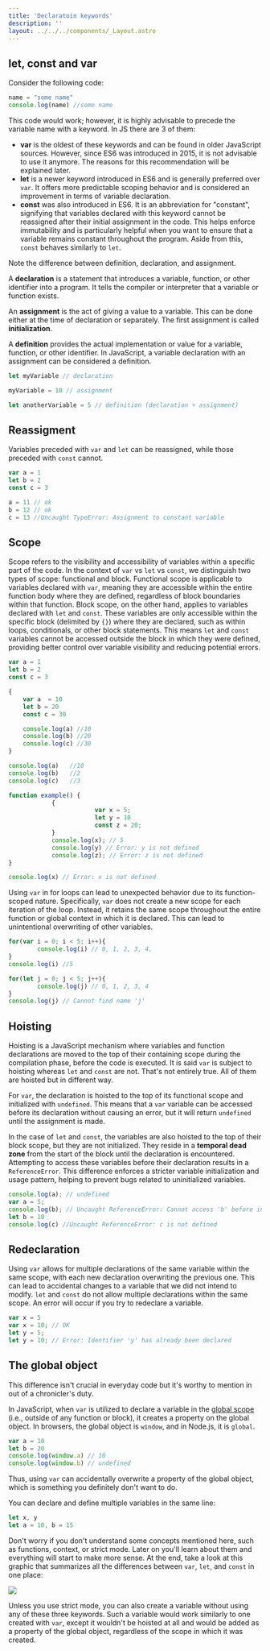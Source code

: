 ```yaml
---
title: 'Declaratoin keywords'
description: ''
layout: ../../../components/_Layout.astro
---
```



## let, const and var

Consider the following code:

```javascript
name = "some name"
console.log(name) //some name 
```

This code would work; however, it is highly advisable to precede the variable name with a keyword. In JS there are 3 of them:

- <b>var</b> is the oldest of these keywords and can be found in older JavaScript sources. However, since ES6 was introduced in 2015, it is not advisable to use it anymore. The reasons for this recommendation will be explained later.
- <b>let</b> is a newer keyword introduced in ES6 and is generally preferred over `var`. It offers more predictable scoping behavior and is considered an improvement in terms of variable declaration.
- <b>const</b> was also introduced in ES6. It is an abbreviation for "constant", signifying that variables declared with this keyword cannot be reassigned after their initial assignment in the code. This helps enforce immutability and is particularly helpful when you want to ensure that a variable remains constant throughout the program. Aside from this, `const` behaves similarly to `let`.

<Aside type="note">

Note the difference between definition, declaration, and assignment. 

A <b>declaration</b> is a statement that introduces a variable, function, or other identifier into a program. It tells the compiler or interpreter that a variable or function exists.

An <b>assignment</b> is the act of giving a value to a variable. This can be done either at the time of declaration or separately. The first assignment is called <b>initialization</b>.

A <b>definition</b> provides the actual implementation or value for a variable, function, or other identifier. In JavaScript, a variable declaration with an assignment can be considered a definition.

```javascript
let myVariable // declaration

myVariable = 10 // assignment

let anotherVariable = 5 // definition (declaration + assignment)
```

</Aside>

## Reassigment

Variables preceded with `var` and `let` can be reassigned, while those preceded with `const` cannot.

```javascript
var a = 1
let b = 2
const c = 3

a = 11 // ok
b = 12 // ok
c = 13 //Uncaught TypeError: Assignment to constant variable
```

## Scope

Scope refers to the visibility and accessibility of variables within a specific part of the code. In the context of `var` vs `let` vs `const`, we distinguish two types of scope: functional and block. Functional scope is applicable to variables declared with `var`, meaning they are accessible within the entire function body where they are defined, regardless of block boundaries within that function. Block scope, on the other hand, applies to variables declared with `let` and `const`. These variables are only accessible within the specific block (delimited by `{}`) where they are declared, such as within loops, conditionals, or other block statements. This means `let` and `const` variables cannot be accessed outside the block in which they were defined, providing better control over variable visibility and reducing potential errors.

```javascript
var a = 1
let b = 2 
const c = 3

{
    var a  = 10
    let b = 20
    const c = 30 

    console.log(a) //10
    console.log(b) //20
    console.log(c) //30
}

console.log(a)   //10
console.log(b)   //2
console.log(c)   //3
```

```javascript
function example() {
			{
						var x = 5;
						let y = 10
						const z = 20;
			}
			console.log(x); // 5
			console.log(y) // Error: y is not defined
			console.log(z); // Error: z is not defined
}

console.log(x) // Error: x is not defined
```

Using `var` in for loops can lead to unexpected behavior due to its function-scoped nature. Specifically, `var` does not create a new scope for each iteration of the loop. Instead, it retains the same scope throughout the entire function or global context in which it is declared. This can lead to unintentional overwriting of other variables.

```javascript
for(var i = 0; i < 5; i++){
	    console.log(i) // 0, 1, 2, 3, 4, 
}
console.log(i) //5

for(let j = 0; j < 5; j++){
	    console.log(j) // 0, 1, 2, 3, 4
}
console.log(j) // Cannot find name 'j'
```

## Hoisting

Hoisting is a JavaScript mechanism where variables and function declarations are moved to the top of their containing scope during the compilation phase, before the code is executed. It is said `var` is subject to hoisting whereas `let` and `const` are not. That's not entirely true. All of them are hoisted but in different way. 

For `var`, the declaration is hoisted to the top of its functional scope and initialized with `undefined`. This means that a `var` variable can be accessed before its declaration without causing an error, but it will return `undefined` until the assignment is made. 

 In the case of `let` and `const`, the variables are also hoisted to the top of their block scope, but they are not initialized. They reside in a <b>temporal dead zone</b> from the start of the block until the declaration is encountered. Attempting to access these variables before their declaration results in a `ReferenceError`. This difference enforces a stricter variable initialization and usage pattern, helping to prevent bugs related to uninitialized variables.

```javascript
console.log(a); // undefined
var a = 5;
console.log(b); // Uncaught ReferenceError: Cannot access 'b' before initialization 
let b = 10
console.log(c) //Uncaught ReferenceError: c is not defined 
```

## Redeclaration

Using `var` allows for multiple declarations of the same variable within the same scope, with each new declaration overwriting the previous one. This can lead to accidental changes to a variable that we did not intend to modify. `let` and `const` do not allow multiple declarations within the same scope. An error will occur if you try to redeclare a variable.

```javascript
var x = 5
var x = 10; // OK
let y = 5;
let y = 10; // Error: Identifier 'y' has already been declared
```

## The global object

This difference isn't crucial in everyday code but it's worthy to mention in out of a chronicler's duty. 

In JavaScript, when `var` is utilized to declare a variable in the <u>global scope</u> (i.e., outside of any function or block), it creates a property on the global object. In browsers, the global object is `window`, and in Node.js, it is `global`.

```javascript
var a = 10
let b = 20
console.log(window.a) // 10
console.log(window.b) // undefined
```

Thus, using `var` can accidentally overwrite a property of the global object, which is something you definitely don't want to do.

<Aside type="tip">

You can declare and define multiple variables in the same line:

```javascript
let x, y
let a = 10, b = 15
```

</Aside>

Don't worry if you don't understand some concepts mentioned here, such as functions, context, or strict mode. Later on you'll learn about them and everything will start to make more sense. At the end, take a look at this graphic that summarizes all the differences between `var`, `let`, and `const` in one place:

<Img src={varletconst} description="https://rixong.medium.com/var-let-and-const-28ab64ac2460"/>

<Aside type="note">

Unless you use strict mode, you can also create a variable without using any of these three keywords. Such a variable would work similarly to one created with `var`, except it wouldn't be hoisted at all and would be added as a property of the global object, regardless of the scope in which it was created.

</Aside>
